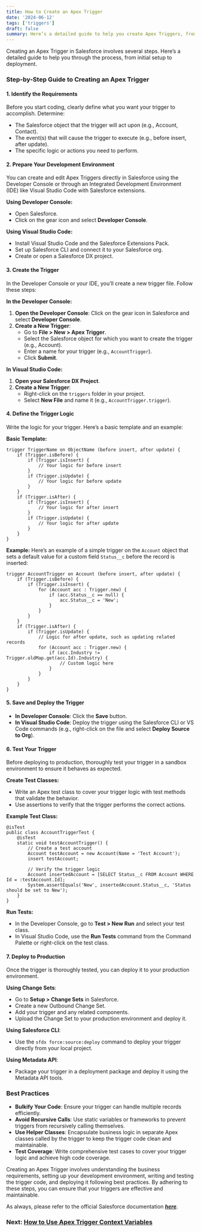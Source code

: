 ```yaml
---
title: How to Create an Apex Trigger
date: '2024-06-12'
tags: ['triggers']
draft: false
summary: Here’s a detailed guide to help you create Apex Triggers, from initial setup to deployment.
---
```


Creating an Apex Trigger in Salesforce involves several steps. Here’s a detailed guide to help you through the process, from initial setup to deployment.

### Step-by-Step Guide to Creating an Apex Trigger

#### 1. Identify the Requirements

Before you start coding, clearly define what you want your trigger to accomplish. Determine:

- The Salesforce object that the trigger will act upon (e.g., Account, Contact).
- The event(s) that will cause the trigger to execute (e.g., before insert, after update).
- The specific logic or actions you need to perform.

#### 2. Prepare Your Development Environment

You can create and edit Apex Triggers directly in Salesforce using the Developer Console or through an Integrated Development Environment (IDE) like Visual Studio Code with Salesforce extensions.

**Using Developer Console:**

- Open Salesforce.
- Click on the gear icon and select **Developer Console**.

**Using Visual Studio Code:**

- Install Visual Studio Code and the Salesforce Extensions Pack.
- Set up Salesforce CLI and connect it to your Salesforce org.
- Create or open a Salesforce DX project.

#### 3. Create the Trigger

In the Developer Console or your IDE, you’ll create a new trigger file. Follow these steps:

**In the Developer Console:**

1. **Open the Developer Console**: Click on the gear icon in Salesforce and select **Developer Console**.
2. **Create a New Trigger**:
   - Go to **File > New > Apex Trigger**.
   - Select the Salesforce object for which you want to create the trigger (e.g., Account).
   - Enter a name for your trigger (e.g., `AccountTrigger`).
   - Click **Submit**.

**In Visual Studio Code:**

1. **Open your Salesforce DX Project**.
2. **Create a New Trigger**:
   - Right-click on the `triggers` folder in your project.
   - Select **New File** and name it (e.g., `AccountTrigger.trigger`).

#### 4. Define the Trigger Logic

Write the logic for your trigger. Here’s a basic template and an example:

**Basic Template:**

```apex
trigger TriggerName on ObjectName (before insert, after update) {
    if (Trigger.isBefore) {
        if (Trigger.isInsert) {
            // Your logic for before insert
        }
        if (Trigger.isUpdate) {
            // Your logic for before update
        }
    }
    if (Trigger.isAfter) {
        if (Trigger.isInsert) {
            // Your logic for after insert
        }
        if (Trigger.isUpdate) {
            // Your logic for after update
        }
    }
}
```

**Example:**
Here’s an example of a simple trigger on the `Account` object that sets a default value for a custom field `Status__c` before the record is inserted:

```apex
trigger AccountTrigger on Account (before insert, after update) {
    if (Trigger.isBefore) {
        if (Trigger.isInsert) {
            for (Account acc : Trigger.new) {
                if (acc.Status__c == null) {
                    acc.Status__c = 'New';
                }
            }
        }
    }
    if (Trigger.isAfter) {
        if (Trigger.isUpdate) {
            // Logic for after update, such as updating related records
            for (Account acc : Trigger.new) {
                if (acc.Industry != Trigger.oldMap.get(acc.Id).Industry) {
                    // Custom logic here
                }
            }
        }
    }
}
```

#### 5. Save and Deploy the Trigger

- **In Developer Console**: Click the **Save** button.
- **In Visual Studio Code**: Deploy the trigger using the Salesforce CLI or VS Code commands (e.g., right-click on the file and select **Deploy Source to Org**).

#### 6. Test Your Trigger

Before deploying to production, thoroughly test your trigger in a sandbox environment to ensure it behaves as expected.

**Create Test Classes:**

- Write an Apex test class to cover your trigger logic with test methods that validate the behavior.
- Use assertions to verify that the trigger performs the correct actions.

**Example Test Class:**

```apex
@isTest
public class AccountTriggerTest {
    @isTest
    static void testAccountTrigger() {
        // Create a test account
        Account testAccount = new Account(Name = 'Test Account');
        insert testAccount;

        // Verify the trigger logic
        Account insertedAccount = [SELECT Status__c FROM Account WHERE Id = :testAccount.Id];
        System.assertEquals('New', insertedAccount.Status__c, 'Status should be set to New');
    }
}
```

**Run Tests:**

- In the Developer Console, go to **Test > New Run** and select your test class.
- In Visual Studio Code, use the **Run Tests** command from the Command Palette or right-click on the test class.

#### 7. Deploy to Production

Once the trigger is thoroughly tested, you can deploy it to your production environment.

**Using Change Sets**:

- Go to **Setup > Change Sets** in Salesforce.
- Create a new Outbound Change Set.
- Add your trigger and any related components.
- Upload the Change Set to your production environment and deploy it.

**Using Salesforce CLI**:

- Use the `sfdx force:source:deploy` command to deploy your trigger directly from your local project.

**Using Metadata API**:

- Package your trigger in a deployment package and deploy it using the Metadata API tools.

### Best Practices

- **Bulkify Your Code**: Ensure your trigger can handle multiple records efficiently.
- **Avoid Recursive Calls**: Use static variables or frameworks to prevent triggers from recursively calling themselves.
- **Use Helper Classes**: Encapsulate business logic in separate Apex classes called by the trigger to keep the trigger code clean and maintainable.
- **Test Coverage**: Write comprehensive test cases to cover your trigger logic and achieve high code coverage.

Creating an Apex Trigger involves understanding the business requirements, setting up your development environment, writing and testing the trigger code, and deploying it following best practices. By adhering to these steps, you can ensure that your triggers are effective and maintainable.

As always, please refer to the official Salesforce documentation **_[here](https://developer.salesforce.com/docs/atlas.en-us.apexcode.meta/apexcode/apex_triggers.htm)_**.

### Next: [How to Use Apex Trigger Context Variables](/blog/how-to-use-trigger-context-variables)
